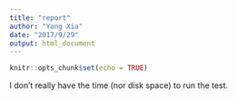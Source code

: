 ```yaml
---
title: "report"
author: "Yang Xia"
date: "2017/9/29"
output: html_document
---
```


```r
knitr::opts_chunk$set(echo = TRUE)
```

I don't really have the time (nor disk space) to run the test.

